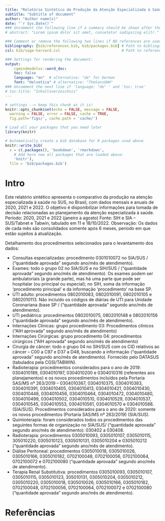 ```yaml
---
title: "Relatório Sintético de Produção da Atenção Especializada à Saúde"
subtitle: "Subtitle of document"
author: "Author name(s)"
date: "`r Sys.Date()`"
### Uncomment the following line if a summary should be shown after the title 
# abstract: "Lorem ipsum dolor sit amet, consetetur sadipscing elitr."

### Comment or remove the following two lines if NO references are used
bibliography: [bib/references.bib, bib/packages.bib] # Path to bibliography files 
csl: bib/sage-harvard.csl                            # Path to reference style file

### Settings for rendering the document:
output: 
    cgmindmodelos::word_doc:
    toc: false
    language: "en"  # alternative: "de" for German
    font: "Helvetica" # alternative: "TheSansUHH" 
### Uncomment the next line if 'language: "de" ' and 'toc: true'
# toc-title: "Inhaltsverzeichnis"    
---
```


```r
# settings --> keep this chunk as it is!
knitr::opts_chunk$set(echo = FALSE, message = FALSE, 
  warning = FALSE, error = FALSE, cache = TRUE,
  fig.path='figs/', cache.path = 'cache/')
```

```r
# Load all your packages that you need later
library(knitr)
```

```r
# Automatically create a bib database for R packages used above
knitr::write_bib(
  x = c(.packages(), 'bookdown', 'rmarkdown', 
    # Add here now all packages that are loaded above:
    'knitr'), 
  file = 'bib/packages.bib')
```


# Intro
Este relatório sintético apresenta o comparativo da produção na atenção especializada à saúde no SUS, no Brasil, com dados mensais e anuais de 2020, 2021 e 2022.
O objetivo é disponibilizar informações para tomada de decisão relacionadas ao planejamento da atenção especializada à saúde.
Período: 2020, 2021 e 2022 (janeiro a agosto) 
Fonte: SIH e SIA – SUS/Tabnet e Tabwin, tabulado em 11 e 18/10/2022.
Observação: Os dados de cada mês são consolidados somente após 6 meses, período em que estão sujeitos à atualização.


\newpage
Detalhamento dos procedimentos selecionados para o levantamento dos dados:

 - 	Consultas especializadas: procedimento 0301010072 no SIA/SUS / (“quantidade aprovada” segundo ano/mês de atendimento).
 - 	Exames: todo o grupo 02 no SIA/SUS e no SIH/SUS / (“quantidade aprovada” segundo ano/mês de atendimento). Os exames podem ser ambulatoriais (a grande parte), mas há uma parte que pode ser hospitalar (ou principal ou especial); no SIH, soma da informação ‘procedimento principal’ e da informação ‘procedimento’ na base SP.
 - 	UTI adulto: procedimentos 0802010083, 0802010091, 0802010105 e 0802010113. Não incluído os códigos de diárias de UTI para Unidade Coronariana (base SP / (“quantidade aprovada” segundo ano/mês de atendimento).
 - 	UTI pediátrica: procedimentos 0802010075, 0802010148 e 0802010156 (“quantidade aprovada” segundo ano/mês de atendimento).
 - 	Internações Clínicas: grupo procedimento 03: Procedimentos clínicos (“AIH aprovada” segundo ano/mês de atendimento)
 - 	Internações Cirúrgicas: grupo procedimento 04: procedimentos cirúrgicos (“AIH aprovada” segundo ano/mês de atendimento)
 - 	Cirurgia de câncer: todo o grupo 04 no SIH/SUS com os CID relativos ao câncer – C00 a C97 e D37 a D48, buscando a informação (“quantidade aprovada” segundo ano/mês de atendimento). Fornecido pelo DATASUS (tabulados pela CGSI/TABWIN).
 - 	Radioterapia: procedimentos considerados para o ano de 2019: 0304010189, 0304010197, 0304010200 e 0304010316 (referentes aos planejamentos) e os novos procedimentos incluídos pela Portaria SAS/MS nº 263/2019 – 0304010367, 0304010375, 0304010383, 0304010391, 0304010405, 0304010413, 0304010421, 0304010430, 0304010448, 0304010456, 0304010464, 0304010472, 0304010480, 0304010499, 0304010502, 0304010510, 0304010529, 0304010537, 0304010545, 0304010553, 0304010561, 0304010570 e 0304010588. (SIA/SUS). Procedimentos considerados para o ano de 2020: somente os novos procedimentos (Portaria SAS/MS nº 263/2019) (SIA/SUS).
 - 	Quimioterapia: foram considerados todos os procedimentos das seguintes formas de organização no SIA/SUS/ (“quantidade aprovada” segundo ano/mês de atendimento): 030402 a 030408.
 - 	Radioterapia: procedimentos 0305010093, 0305010107, 0305010115, 305010220, 0305010123, 0305010131, 0305010204 e 0305010212 (“quantidade aprovada” segundo ano/mês de atendimento).
 - 	Diálise Peritoneal: procedimentos 0305010018, 0305010026, 0305010166, 0305010182, 0702100048, 0702100056, 0702100064, 0702100072 e 0702100080 (“quantidade aprovada” segundo ano/mês de atendimento).
 - 	Terapia Renal Substitutiva: procedimentos 0305010093, 0305010107, 0305010115, 0305010123, 305010131, 0305010204, 0305010212, 0305010220, 0305010018, 0305010026, 0305010166, 0305010182, 0702100048, 0702100056, 0702100064, 0702100072 e 0702100080 (“quantidade aprovada” segundo ano/mês de atendimento).





\newpage


# Referências

<!-- All references will be added here automatically. -->
